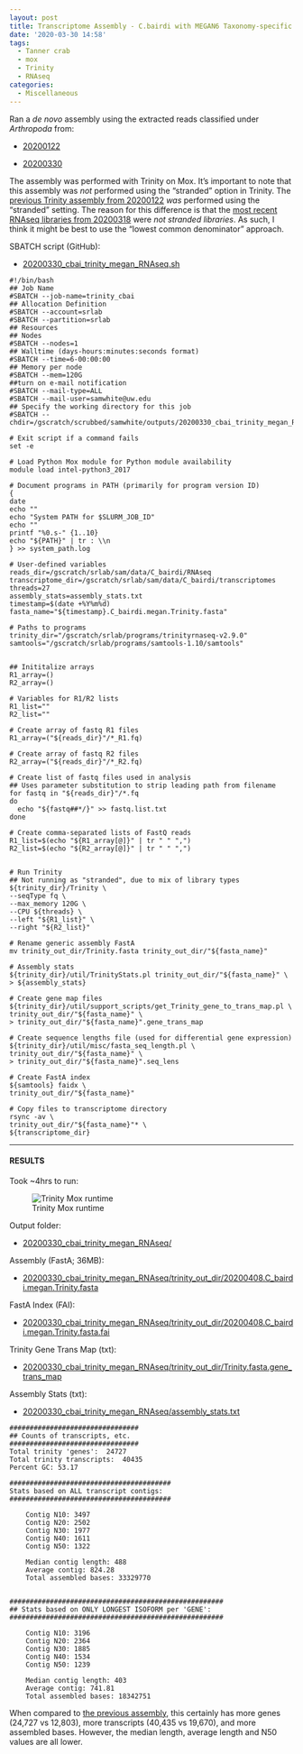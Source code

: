 ```yaml
---
layout: post
title: Transcriptome Assembly - C.bairdi with MEGAN6 Taxonomy-specific Reads with Trinity on Mox
date: '2020-03-30 14:58'
tags:
  - Tanner crab
  - mox
  - Trinity
  - RNAseq
categories:
  - Miscellaneous
---
```

Ran a _de novo_ assembly using the extracted reads classified under _Arthropoda_ from:

- [20200122](https://robertslab.github.io/sams-notebook/2020/01/22/Data-Wrangling-Arthropoda-and-Alveolata-Taxonomic-RNAseq-FastQ-Extractions.html)

- [20200330](https://robertslab.github.io/sams-notebook/2020/03/30/RNAseq-Reads-Extractions-C.bairdi-Taxonomic-Reads-Extractions-with-MEGAN6-on-swoose.html)

The assembly was performed with Trinity on Mox. It's important to note that this assembly was _not_ performed using the "stranded" option in Trinity. The [previous Trinity assembly from 20200122](https://robertslab.github.io/sams-notebook/2020/01/22/Transcriptome-Assembly-C.bairdi-with-MEGAN6-Taxonomy-specific-Reads-with-Trinity-on-Mox.html) _was_ performed using the "stranded" setting. The reason for this difference is that the [most recent RNAseq libraries from 20200318](https://robertslab.github.io/sams-notebook/2020/03/18/Data-Received-C.bairdi-RNAseq-Data-from-Genewiz.html) were _not stranded libraries_. As such, I think it might be best to use the "lowest common denominator" approach.

SBATCH script (GitHub):

- [20200330_cbai_trinity_megan_RNAseq.sh](https://github.com/RobertsLab/sams-notebook/blob/master/sbatch_scripts/20200330_cbai_trinity_megan_RNAseq.sh)

```shell
#!/bin/bash
## Job Name
#SBATCH --job-name=trinity_cbai
## Allocation Definition
#SBATCH --account=srlab
#SBATCH --partition=srlab
## Resources
## Nodes
#SBATCH --nodes=1
## Walltime (days-hours:minutes:seconds format)
#SBATCH --time=6-00:00:00
## Memory per node
#SBATCH --mem=120G
##turn on e-mail notification
#SBATCH --mail-type=ALL
#SBATCH --mail-user=samwhite@uw.edu
## Specify the working directory for this job
#SBATCH --chdir=/gscratch/scrubbed/samwhite/outputs/20200330_cbai_trinity_megan_RNAseq

# Exit script if a command fails
set -e

# Load Python Mox module for Python module availability
module load intel-python3_2017

# Document programs in PATH (primarily for program version ID)
{
date
echo ""
echo "System PATH for $SLURM_JOB_ID"
echo ""
printf "%0.s-" {1..10}
echo "${PATH}" | tr : \\n
} >> system_path.log

# User-defined variables
reads_dir=/gscratch/srlab/sam/data/C_bairdi/RNAseq
transcriptome_dir=/gscratch/srlab/sam/data/C_bairdi/transcriptomes
threads=27
assembly_stats=assembly_stats.txt
timestamp=$(date +%Y%m%d)
fasta_name="${timestamp}.C_bairdi.megan.Trinity.fasta"

# Paths to programs
trinity_dir="/gscratch/srlab/programs/trinityrnaseq-v2.9.0"
samtools="/gscratch/srlab/programs/samtools-1.10/samtools"


## Inititalize arrays
R1_array=()
R2_array=()

# Variables for R1/R2 lists
R1_list=""
R2_list=""

# Create array of fastq R1 files
R1_array=("${reads_dir}"/*_R1.fq)

# Create array of fastq R2 files
R2_array=("${reads_dir}"/*_R2.fq)

# Create list of fastq files used in analysis
## Uses parameter substitution to strip leading path from filename
for fastq in "${reads_dir}"/*.fq
do
  echo "${fastq##*/}" >> fastq.list.txt
done

# Create comma-separated lists of FastQ reads
R1_list=$(echo "${R1_array[@]}" | tr " " ",")
R2_list=$(echo "${R2_array[@]}" | tr " " ",")


# Run Trinity
## Not running as "stranded", due to mix of library types
${trinity_dir}/Trinity \
--seqType fq \
--max_memory 120G \
--CPU ${threads} \
--left "${R1_list}" \
--right "${R2_list}"

# Rename generic assembly FastA
mv trinity_out_dir/Trinity.fasta trinity_out_dir/"${fasta_name}"

# Assembly stats
${trinity_dir}/util/TrinityStats.pl trinity_out_dir/"${fasta_name}" \
> ${assembly_stats}

# Create gene map files
${trinity_dir}/util/support_scripts/get_Trinity_gene_to_trans_map.pl \
trinity_out_dir/"${fasta_name}" \
> trinity_out_dir/"${fasta_name}".gene_trans_map

# Create sequence lengths file (used for differential gene expression)
${trinity_dir}/util/misc/fasta_seq_length.pl \
trinity_out_dir/"${fasta_name}" \
> trinity_out_dir/"${fasta_name}".seq_lens

# Create FastA index
${samtools} faidx \
trinity_out_dir/"${fasta_name}"

# Copy files to transcriptome directory
rsync -av \
trinity_out_dir/"${fasta_name}"* \
${transcriptome_dir}
```

---

#### RESULTS

Took ~4hrs to run:

![Trinity Mox runtime](https://github.com/RobertsLab/sams-notebook/blob/master/images/screencaps/20200330_cbai_trinity_megan_RNAseq_runtime.png?raw=true)

Output folder:

- [20200330_cbai_trinity_megan_RNAseq/](https://gannet.fish.washington.edu/Atumefaciens/20200330_cbai_trinity_megan_RNAseq/)

Assembly (FastA; 36MB):

- [20200330_cbai_trinity_megan_RNAseq/trinity_out_dir/20200408.C_bairdi.megan.Trinity.fasta](https://gannet.fish.washington.edu/Atumefaciens/20200330_cbai_trinity_megan_RNAseq/trinity_out_dir/20200408.C_bairdi.megan.Trinity.fasta)

FastA Index (FAI):

- [20200330_cbai_trinity_megan_RNAseq/trinity_out_dir/20200408.C_bairdi.megan.Trinity.fasta.fai](https://gannet.fish.washington.edu/Atumefaciens/20200330_cbai_trinity_megan_RNAseq/trinity_out_dir/20200408.C_bairdi.megan.Trinity.fasta.fai)

Trinity Gene Trans Map (txt):

- [20200330_cbai_trinity_megan_RNAseq/trinity_out_dir/Trinity.fasta.gene_trans_map](https://gannet.fish.washington.edu/Atumefaciens/20200330_cbai_trinity_megan_RNAseq/trinity_out_dir/Trinity.fasta.gene_trans_map)

Assembly Stats (txt):

- [20200330_cbai_trinity_megan_RNAseq/assembly_stats.txt](https://gannet.fish.washington.edu/Atumefaciens/20200330_cbai_trinity_megan_RNAseq/assembly_stats.txt)


```
################################
## Counts of transcripts, etc.
################################
Total trinity 'genes':	24727
Total trinity transcripts:	40435
Percent GC: 53.17

########################################
Stats based on ALL transcript contigs:
########################################

	Contig N10: 3497
	Contig N20: 2502
	Contig N30: 1977
	Contig N40: 1611
	Contig N50: 1322

	Median contig length: 488
	Average contig: 824.28
	Total assembled bases: 33329770


#####################################################
## Stats based on ONLY LONGEST ISOFORM per 'GENE':
#####################################################

	Contig N10: 3196
	Contig N20: 2364
	Contig N30: 1885
	Contig N40: 1534
	Contig N50: 1239

	Median contig length: 403
	Average contig: 741.81
	Total assembled bases: 18342751

```

When compared to [the previous assembly](https://robertslab.github.io/sams-notebook/2020/01/22/Transcriptome-Assembly-C.bairdi-with-MEGAN6-Taxonomy-specific-Reads-with-Trinity-on-Mox.html), this certainly has more genes (24,727 vs 12,803), more transcripts (40,435 vs 19,670), and more assembled bases. However, the median length, average length and N50 values are all lower.

